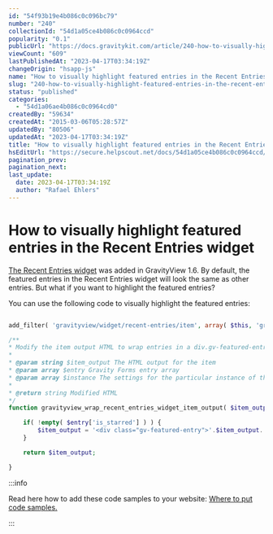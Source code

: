 ```yaml
---
id: "54f93b19e4b086c0c096bc79"
number: "240"
collectionId: "54d1a05ce4b086c0c0964ccd"
popularity: "0.1"
publicUrl: "https://docs.gravitykit.com/article/240-how-to-visually-highlight-featured-entries-in-the-recent-entries-widget"
viewCount: "609"
lastPublishedAt: "2023-04-17T03:34:19Z"
changeOrigin: "hsapp-js"
name: "How to visually highlight featured entries in the Recent Entries widget"
slug: "240-how-to-visually-highlight-featured-entries-in-the-recent-entries-widget"
status: "published"
categories: 
  - "54d1a06ae4b086c0c0964cd0"
createdBy: "59634"
createdAt: "2015-03-06T05:28:57Z"
updatedBy: "80506"
updatedAt: "2023-04-17T03:34:19Z"
title: "How to visually highlight featured entries in the Recent Entries widget"
hsEditUrl: "https://secure.helpscout.net/docs/54d1a05ce4b086c0c0964ccd/article/54f93b19e4b086c0c096bc79"
pagination_prev: 
pagination_next: 
last_update:
  date: 2023-04-17T03:34:19Z
  author: "Rafael Ehlers"
---
```


# How to visually highlight featured entries in the Recent Entries widget

[The Recent Entries widget](http://docs.gravityview.co/article/223-the-recent-entries-widget) was added in GravityView 1.6. By default, the featured entries in the Recent Entries widget will look the same as other entries. But what if you want to highlight the featured entries?

You can use the following code to visually highlight the featured entries:

```php

add_filter( 'gravityview/widget/recent-entries/item', array( $this, 'gravityview_wrap_recent_entries_widget_item_output' ), 10, 3 );

/**
* Modify the item output HTML to wrap entries in a div.gv-featured-entry
*
* @param string $item_output The HTML output for the item
* @param array $entry Gravity Forms entry array
* @param array $instance The settings for the particular instance of the widget.
*
* @return string Modified HTML
*/
function gravityview_wrap_recent_entries_widget_item_output( $item_output, $entry, $instance ) {

	if( !empty( $entry['is_starred'] ) ) {
		$item_output = '<div class="gv-featured-entry">'.$item_output.'</div>';
	}

	return $item_output;

}
```


:::info

Read here how to add these code samples to your website: [Where to put code samples.](https://docs.gravitykit.com/article/210-where-to-put-code-samples)

:::

 